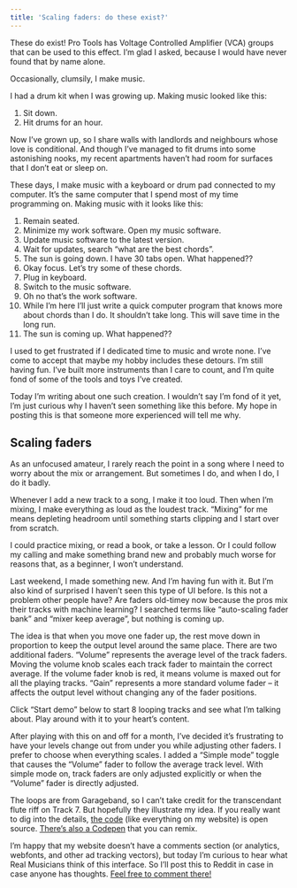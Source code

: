 ```yaml
---
title: 'Scaling faders: do these exist?'
---
```



<BlogBanner type="update" date="2020-11-18">
	These do exist! Pro Tools has Voltage Controlled Amplifier (VCA) groups that can be used to this effect. I’m glad I asked, because I would have never found that by name alone.
</BlogBanner>

Occasionally, clumsily, I make music.

I had a drum kit when I was growing up. Making music looked like this:

1. Sit down.
2. Hit drums for an hour.

Now I’ve grown up, so I share walls with landlords and neighbours whose love is conditional. And though I’ve managed to fit drums into some astonishing nooks, my recent apartments haven’t had room for surfaces that I don’t eat or sleep on.

These days, I make music with a keyboard or drum pad connected to my computer. It’s the same computer that I spend most of my time programming on. Making music with it looks like this:

1. Remain seated.
2. Minimize my work software. Open my music software.
3. Update music software to the latest version.
4. Wait for updates, search “what are the best chords”.
5. The sun is going down. I have 30 tabs open. What happened??
6. Okay focus. Let’s try some of these chords.
7. Plug in keyboard.
8. Switch to the music software.
9. Oh no that’s the work software.
10. While I’m here I’ll just write a quick computer program that knows more about chords than I do. It shouldn’t take long. This will save time in the long run.
11. The sun is coming up. What happened??

I used to get frustrated if I dedicated time to music and wrote none. I’ve come to accept that maybe my hobby includes these detours. I’m still having fun. I’ve built more instruments than I care to count, and I’m quite fond of some of the tools and toys I’ve created.

Today I’m writing about one such creation. I wouldn’t say I’m fond of it yet, I’m just curious why I haven’t seen something like this before. My hope in posting this is that someone more experienced will tell me why.

## Scaling faders

As an unfocused amateur, I rarely reach the point in a song where I need to worry about the mix or arrangement. But sometimes I do, and when I do, I do it badly.

Whenever I add a new track to a song, I make it too loud. Then when I’m mixing, I make everything as loud as the loudest track. “Mixing” for me means depleting headroom until something starts clipping and I start over from scratch.

I could practice mixing, or read a book, or take a lesson. Or I could follow my calling and make something brand new and probably much worse for reasons that, as a beginner, I won’t understand.

Last weekend, I made something new. And I’m having fun with it. But I’m also kind of surprised I haven’t seen this type of UI before. Is this not a problem other people have? Are faders old-timey now because the pros mix their tracks with machine learning? I searched terms like “auto-scaling fader bank” and “mixer keep average”, but nothing is coming up.

The idea is that when you move one fader up, the rest move down in proportion to keep the output level around the same place. There are two additional faders. “Volume” represents the average level of the track faders. Moving the volume knob scales each track fader to maintain the correct average. If the volume fader knob is red, it means volume is maxed out for all the playing tracks. “Gain” represents a more standard volume fader – it affects the output level without changing any of the fader positions.

Click “Start demo” below to start 8 looping tracks and see what I’m talking about. Play around with it to your heart’s content.

<ScalingFadersDemo />

<BlogBanner type="update" date="2020-12-17">

After playing with this on and off for a month, I’ve decided it’s frustrating to have your levels change out from under you while adjusting other faders. I prefer to choose when everything scales. I added a “Simple mode” toggle that causes the “Volume” fader to follow the average track level. With simple mode on, track faders are only adjusted explicitly or when the “Volume” fader is directly adjusted.

</BlogBanner>

The loops are from Garageband, so I can’t take credit for the transcendant flute riff on Track 7. But hopefully they illustrate my idea. If you really want to dig into the details, [the code](https://github.com/rileyjshaw/rileyjshaw.github.io/blob/dev/src/components/ScalingFadersDemo.jsx) (like everything on my website) is open source. [There’s also a Codepen](https://codepen.io/rileyjshaw/pen/ZEOqdPM?editors=0010) that you can remix.

I’m happy that my website doesn’t have a comments section (or analytics, webfonts, and other ad tracking vectors), but today I’m curious to hear what Real Musicians think of this interface. So I’ll post this to Reddit in case in case anyone has thoughts. [Feel free to comment there!](https://www.reddit.com/r/WeAreTheMusicMakers/comments/jvx01o/scaling_faders_do_these_exist/)
